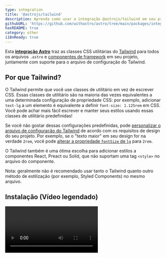 ```yaml
---
type: integration
title: '@astrojs/tailwind'
description: Aprenda como usar a integração @astrojs/tailwind em seu projeto Astro.
githubURL: 'https://github.com/withastro/astro/tree/main/packages/integrations/tailwind/'
hasREADME: true
category: other
i18nReady: true
---
```



Esta **[integração Astro][astro-integration]** traz as classes CSS utilitárias do [Tailwind](https://tailwindcss.com/) para todos os arquivos `.astro` e [componentes de framework](/pt-br/core-concepts/framework-components/) em seu projeto, juntamente com suporte para o arquivo de configuração do Tailwind.

## Por que Tailwind?

O Tailwind permite que você use classes de utilitário em vez de escrever CSS. Essas classes de utilitário são na maioria das vezes equivalentes a uma determinada configuração de propriedade CSS: por exemplo, adicionar `text-lg` a um elemento é equivalente a definir `font-size: 1.125rem` em CSS. Você pode achar mais fácil escrever e manter seus estilos usando essas classes de utilitário predefinidas!

Se você não gostar dessas configurações predefinidas, pode [personalizar o arquivo de configuração do Tailwind](https://tailwindcss.com/docs/configuration) de acordo com os requisitos de design do seu projeto. Por exemplo, se o "texto maior" em seu design for na verdade `2rem`, você pode [alterar a propriedade `fontSize` de `lg`](https://tailwindcss.com/docs/font-size#customizing-your-theme) para `2rem`.

O Tailwind também é uma ótima escolha para adicionar estilos a componentes React, Preact ou Solid, que não suportam uma tag `<style>` no arquivo do componente.

Nota: geralmente não é recomendado usar tanto o Tailwind quanto outro método de estilização (por exemplo, Styled Components) no mesmo arquivo.


## Instalação (Vídeo legendado)

<Video src="https://user-images.githubusercontent.com/4033662/197398760-8fd30eff-4d13-449d-a598-00a6a1ac4644.mp4" type="video/mp4" />

### Instalação Rápida

O comando `astro add` automatiza a instalação para você. Execute um dos seguintes comandos em uma nova janela do terminal. (Se você não tem certeza de qual gerenciador de pacotes está usando, execute o primeiro comando.) Em seguida, siga as instruções e digite "y" no terminal (significando "sim") para cada um.

```sh
# Usando NPM
npx astro add tailwind
# Usando Yarn
yarn astro add tailwind
# Usando PNPM
pnpm astro add tailwind
```

Se encontrar algum problema, [sinta-se à vontade para relatar no GitHub](https://github.com/withastro/astro/issues) e tente as etapas de instalação manual abaixo.

### Instalação Manual

Primeiro, instale os pacotes `@astrojs/tailwind` e `tailwindcss` usando seu gerenciador de pacotes. Se você estiver usando npm ou não tiver certeza, execute isso no terminal:

```sh
npm install @astrojs/tailwind tailwindcss
```

Então, adicione essa integração em seu arquivo `astro.config.*` dentro da propriedade `integrations`:

```diff lang="js" "tailwind()"
  // astro.config.mjs
  import { defineConfig } from 'astro/config';
+ import tailwind from '@astrojs/tailwind';

  export default defineConfig({
    // ...
    integrations: [tailwind()],
    //             ^^^^^^^^^^
  });
```

Agora, crie o arquivo `tailwind.config.cjs` na raiz do seu projeto. Você pode usar o seguinte comando para criar uma configuração básica:

```sh
npx tailwindcss init
```

Finalmente, adicione essa configuração em seu arquivo `tailwind.config.cjs`:

```diff lang="js" "content: ['./src/**/*.{astro,html,js,jsx,md,mdx,svelte,ts,tsx,vue}']"
  // tailwind.config.cjs
  /** @type {import('tailwindcss').Config} */
  module.exports = {
+   content: ['./src/**/*.{astro,html,js,jsx,md,mdx,svelte,ts,tsx,vue}'],
    theme: {
      extend: {},
    },
    plugins: [],
  };
```

## Utilização

Quando instalar a integração, as classes utilitárias do Tailwind já devem estar prontas para uso. Acesse a [documentação do Tailwind](https://tailwindcss.com/docs/utility-first), para aprender como usá-lo corretamente, e se achar uma classe utilitária que deseja usar, adicione ela em qualquer elemento HTML em seu projeto!

O [Autoprefixer](https://github.com/postcss/autoprefixer) é automaticamente adicionado quando estiver trabalhando no modo de desenvolvimento e em builds para produção, fazendo com que as classes do Tailwind funcionem em navegadores antigos.

<Video src="https://user-images.githubusercontent.com/4033662/169918388-8ed153b2-0ba0-4b24-b861-d6e1cc800b6c.mp4" type="video/mp4" />

## Configuração

### Configurando o Tailwind

Se você seguiu as instruções de Instalação Rápida e respondeu "sim" para todas, verá um arquivo `tailwind.config.cjs` na raiz do seu projeto. Use este arquivo para fazer alterações na configuração do Tailwind. Você pode aprender como personalizar o Tailwind utilizando esse arquivo na [documentação oficial](https://tailwindcss.com/docs/configuration).

Se o arquivo não estiver lá, você pode adicionar seu próprio arquivo `tailwind.config.(js|cjs|mjs)` na raiz do projeto, e a integração usará suas configurações. Isso pode ser ótimo se você já configurou o Tailwind em outro projeto e deseja trazer essas configurações para este.

### Configurando a Integração

A integração Astro Tailwind lida com a comunicação entre o Astro e o Tailwind e tem suas próprias opções. Altere essas opções no arquivo `astro.config.mjs` (não no arquivo de configuração do Tailwind), que é onde ficam as configurações de integração do seu projeto.

#### configFile

Anteriormente chamado de `config.path` no `@astrojs/tailwind` v3. Mais informações no [histórico de mudanças da v4](https://github.com/withastro/astro/blob/main/packages/integrations/tailwind/CHANGELOG.md#400) para atualizar suas configurações.


Se você desejar usar um arquivo de configuração do Tailwind diferente do `tailwind.config.(js|cjs|mjs)` padrão, adicione a localização do arquivo usando a opção `configFile` da integração. Se o `configFile` é relativo, ele vai ser resolvido relativamente a partir do diretório de trabalho atual.

:::caution
Não é recomendado a alteração desse valor uma vez que isso pode causar problemas a outras ferramentas que integrem com o Tailwind, como por exemplo a extensão oficial do Tailwind para o VSCode.
:::

```js
// astro.config.mjs
import { defineConfig } from 'astro/config';
import tailwind from '@astrojs/tailwind';

export default defineConfig({
  integrations: [
    tailwind({
      // Examplo: Adiciona uma caminho customizado para um arquivo de configuração Tailwind
      configFile: './custom-config.cjs',
    }),
  ],
});
```

#### applyBaseStyles

Anteriormente chamado de `config.applyBaseStyles` no `@astrojs/tailwind` v3. Veja mais no [histórico de mudanças da v4](https://github.com/withastro/astro/blob/main/packages/integrations/tailwind/CHANGELOG.md#400) para atualizar sua configuração.

Por padrão, a integração importa um arquivo basico `base.css` em cada página do seu projeto. Esse arquivo CSS basico inclui as três diretivas principais do `@tailwind`:
```css
/* O arquivo base.css injetado por padrão pela integração */
@tailwind base;
@tailwind components;
@tailwind utilities;
```

Para desabilitar esse comportamento padrão, configure o valor de `applyBaseStyles` para `false`. Isso pode ser útil em caso você deseje seu próprio arquivo `base.css` (para incluir a [diretiva `@layer`](https://tailwindcss.com/docs/functions-and-directives#layer), por exemplo). Além disso, outra utilidade é caso você não deseje que o arquivo `base.css` seja importado em cada página do seu projeto.

```js
// astro.config.mjs
import { defineConfig } from 'astro/config';

export default defineConfig({
  integrations: [
    tailwind({
      // Exemplo: Desativa a injeção do arquivo básico `base.css` em cada página.
      // Útil se você precisa definir e/ou importar seu próprio arquivo `base.css` customizado.
      applyBaseStyles: false,
    }),
  ],
});
```

Você pode agora [importar seu próprio `base.css` como um folha de estilos local](/pt-br/guides/styling/#importe-uma-folha-de-estilos-local).

## Exemplos

* O template [Astro Tailwind Starter](https://github.com/withastro/astro/tree/latest/examples/with-tailwindcss?on=github) te ajuda a começar com uma base para o seu projeto que utiliza o Tailwind para estilização.
*   A página inicial do Astro utiliza o Tailwind. Confira seu [arquivo de configuração do Tailwind](https://github.com/withastro/astro.build/blob/main/tailwind.config.ts) ou um [exemplo de componente](https://github.com/withastro/astro.build/blob/main/src/components/Checkbox.astro).
* Os temas [Astro Ink](https://github.com/one-aalam/astro-ink), [Sarissa Blog](https://github.com/iozcelik/SarissaBlogAstroStarter) e [Creek](https://github.com/robertguss/Astro-Theme-Creek) utilizam o Tailwind para estilização.
*   [Navegue pelos projetos Astro Tailwind no GitHub](https://github.com/search?q=%22%40astrojs%2Ftailwind%22%3A+path%3A%2Fpackage.json\&type=code) para mais exemplos!

## Solução de problemas

### Classe não existe com diretivas `@apply`

Ao usar a diretiva `@apply` em um componente Astro, Vue, Svelte ou outra integração de componente dentro da tag `<style>`, ela pode gerar erros sobre a não existência da sua classe personalizada do Tailwind e fazer com que a build falhe.

```sh
error   The `text-special` class does not exist. If `text-special` is a custom class, make sure it is defined within a `@layer` directive.
```

[Em vez de usar diretivas `@layer` em uma folha de estilo global](https://tailwindcss.com/docs/functions-and-directives#using-apply-with-per-component-css), defina seus estilos personalizados adicionando um plugin ao seu arquivo de configuração do Tailwind para corrigir isso:

```js
// tailwind.config.cjs
module.exports = {
  // ...
  plugins: [
    function ({ addComponents, theme }) {
      addComponents({
        '.btn': {
          padding: theme('spacing.4'),
          margin: 'auto',
        },
      });
    },
  ],
};
```

### Modificadores baseados em classe não funcionam com diretivas `@apply`

Certas classes do Tailwind com modificadores dependem da combinação de classes em vários elementos. Por exemplo, `group-hover:text-gray` é compilado para `.group:hover .text-gray`. Quando isso é usado com a diretiva `@apply` em tags `<style>` do Astro, os estilos compilados são removidos da saída de compilação porque não correspondem a nenhuma marcação no arquivo `.astro`. O mesmo problema também pode ocorrer em componentes de framework que suportam estilos isolados, como Vue e Svelte.

Para corrigir isso, você pode usar classes incorporadas em vez disso:


```html
<p class="text-black group-hover:text-gray">Astro</p>
```

### Outros

*   Se a sua instalação não parecer estar funcionando, tente reiniciar o servidor de desenvolvimento.
*   Se você editar e salvar um arquivo e não ver o seu site atualizar de acordo, tente recarregar a página.
*   Se recarregar a página não atualizar a visualização, ou se uma nova instalação não parecer estar funcionando, reinicie o servidor de desenvolvimento.

Para obter ajuda, confira o canal `#support` no [Discord](https://astro.build/chat). Os membros da nossa amigável equipe de suporte estão aqui para ajudar!

Você também pode conferir nossa [Documentação de Integração do Astro][astro-integration] para mais informações sobre integrações.

[astro-integration]: /pt-br/guides/integrations-guide/

[astro-ui-frameworks]: /pt-br/core-concepts/framework-components/#usando-componentes-de-frameworks

## Contribuição

Este pacote é mantido pela equipe principal do Astro. Você é bem-vindo para enviar uma issue ou PR!

## Histórico de alterações

Veja [CHANGELOG.md](https://github.com/withastro/astro/tree/main/packages/integrations/tailwind/CHANGELOG.md) para ver o histórico de alterações desta integração.

